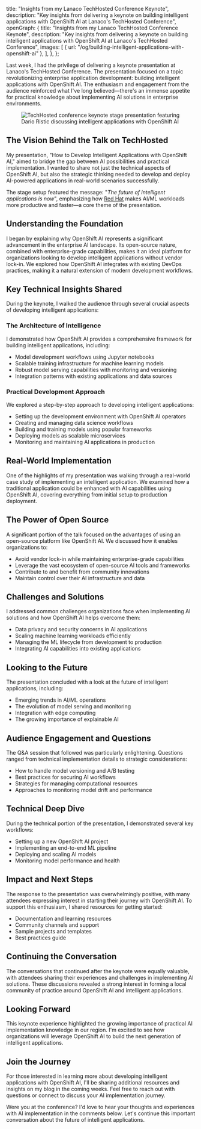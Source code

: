   title: "Insights from my Lanaco TechHosted Conference Keynote",
  description:
    "Key insights from delivering a keynote on building intelligent applications with OpenShift AI at Lanaco's TechHosted Conference",
  openGraph: {
    title: "Insights from my Lanaco TechHosted Conference Keynote",
    description:
      "Key insights from delivering a keynote on building intelligent applications with OpenShift AI at Lanaco's TechHosted Conference",
    images: [
      { url: "/og/building-intelligent-applications-with-openshift-ai" },
    ],
  },
};

Last week, I had the privilege of delivering a keynote presentation at Lanaco's TechHosted Conference. The presentation focused on a topic revolutionizing enterprise application development: building intelligent applications with OpenShift AI. The enthusiasm and engagement from the audience reinforced what I've long believed—there's an immense appetite for practical knowledge about implementing AI solutions in enterprise environments.

<Figure>
  <Image src="/images/2024/building-intelligent-applications-with-openshift-ai/techhosted-stage.jpg" alt="TechHosted conference keynote stage presentation featuring Dario Ristic discussing intelligent applications with OpenShift AI" width={3471} height={2281} />
</Figure>

## The Vision Behind the Talk on TechHosted

My presentation, "How to Develop Intelligent Applications with OpenShift AI," aimed to bridge the gap between AI possibilities and practical implementation. I wanted to share not just the technical aspects of OpenShift AI, but also the strategic thinking needed to develop and deploy AI-powered applications in real-world scenarios successfully.

The stage setup featured the message: "*The future of intelligent applications is now*", emphasizing how [Red Hat](https://www.redhat.com/) makes AI/ML workloads more productive and faster—a core theme of the presentation.

## Understanding the Foundation

I began by explaining why OpenShift AI represents a significant advancement in the enterprise AI landscape. Its open-source nature, combined with enterprise-grade capabilities, makes it an ideal platform for organizations looking to develop intelligent applications without vendor lock-in. We explored how OpenShift AI integrates with existing DevOps practices, making it a natural extension of modern development workflows.

## Key Technical Insights Shared

During the keynote, I walked the audience through several crucial aspects of developing intelligent applications:

### The Architecture of Intelligence

I demonstrated how OpenShift AI provides a comprehensive framework for building intelligent applications, including:

- Model development workflows using Jupyter notebooks
- Scalable training infrastructure for machine learning models
- Robust model serving capabilities with monitoring and versioning
- Integration patterns with existing applications and data sources

### Practical Development Approach

We explored a step-by-step approach to developing intelligent applications:

- Setting up the development environment with OpenShift AI operators
- Creating and managing data science workflows
- Building and training models using popular frameworks
- Deploying models as scalable microservices
- Monitoring and maintaining AI applications in production

## Real-World Implementation

One of the highlights of my presentation was walking through a real-world case study of implementing an intelligent application. We examined how a traditional application could be enhanced with AI capabilities using OpenShift AI, covering everything from initial setup to production deployment.

## The Power of Open Source

A significant portion of the talk focused on the advantages of using an open-source platform like OpenShift AI. We discussed how it enables organizations to:

- Avoid vendor lock-in while maintaining enterprise-grade capabilities
- Leverage the vast ecosystem of open-source AI tools and frameworks
- Contribute to and benefit from community innovations
- Maintain control over their AI infrastructure and data

## Challenges and Solutions

I addressed common challenges organizations face when implementing AI solutions and how OpenShift AI helps overcome them:

- Data privacy and security concerns in AI applications
- Scaling machine learning workloads efficiently
- Managing the ML lifecycle from development to production
- Integrating AI capabilities into existing applications

## Looking to the Future

The presentation concluded with a look at the future of intelligent applications, including:

- Emerging trends in AI/ML operations
- The evolution of model serving and monitoring
- Integration with edge computing
- The growing importance of explainable AI

## Audience Engagement and Questions

The Q&A session that followed was particularly enlightening. Questions ranged from technical implementation details to strategic considerations:

- How to handle model versioning and A/B testing
- Best practices for securing AI workflows
- Strategies for managing computational resources
- Approaches to monitoring model drift and performance

## Technical Deep Dive

During the technical portion of the presentation, I demonstrated several key workflows:

- Setting up a new OpenShift AI project
- Implementing an end-to-end ML pipeline
- Deploying and scaling AI models
- Monitoring model performance and health

## Impact and Next Steps

The response to the presentation was overwhelmingly positive, with many attendees expressing interest in starting their journey with OpenShift AI. To support this enthusiasm, I shared resources for getting started:

- Documentation and learning resources
- Community channels and support
- Sample projects and templates
- Best practices guide

## Continuing the Conversation

The conversations that continued after the keynote were equally valuable, with attendees sharing their experiences and challenges in implementing AI solutions. These discussions revealed a strong interest in forming a local community of practice around OpenShift AI and intelligent applications.

## Looking Forward

This keynote experience highlighted the growing importance of practical AI implementation knowledge in our region. I'm excited to see how organizations will leverage OpenShift AI to build the next generation of intelligent applications.

## Join the Journey

For those interested in learning more about developing intelligent applications with OpenShift AI, I'll be sharing additional resources and insights on my blog in the coming weeks. Feel free to reach out with questions or connect to discuss your AI implementation journey.

Were you at the conference? I'd love to hear your thoughts and experiences with AI implementation in the comments below. Let's continue this important conversation about the future of intelligent applications.
